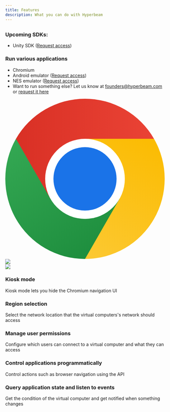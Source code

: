 ```yaml
---
title: Features
description: What you can do with Hyperbeam
---
```


## <Heading hidden>Features</Heading>

### Upcoming SDKs:
- Unity SDK (<a href="https://docs.google.com/forms/d/e/1FAIpQLSdsVFZ4cQ4Q2nHNRhwb6SvmJIekv7fuQVa27zWnk_r5F48B5w/viewform?usp=pp_url&entry.126298931=Unity+SDK" target="_blank" rel="noopener noreferrer">Request access</a>)

### Run various applications

- Chromium
- Android emulator (<a href="https://docs.google.com/forms/d/e/1FAIpQLSdsVFZ4cQ4Q2nHNRhwb6SvmJIekv7fuQVa27zWnk_r5F48B5w/viewform?usp=pp_url&entry.126298931=Android+emulation" target="_blank" rel="noopener noreferrer">Request access</a>)
- NES emulator (<a href="https://docs.google.com/forms/d/e/1FAIpQLSdsVFZ4cQ4Q2nHNRhwb6SvmJIekv7fuQVa27zWnk_r5F48B5w/viewform?usp=pp_url" target="_blank" rel="noopener noreferrer">Request access</a>)
- Want to run something else? Let us know at [founders@hyperbeam.com](mailto:founders@hyperbeam.com) or <a href="https://docs.google.com/forms/d/e/1FAIpQLSdsVFZ4cQ4Q2nHNRhwb6SvmJIekv7fuQVa27zWnk_r5F48B5w/viewform?usp=pp_url" target="_blank" rel="noopener noreferrer">request it here</a>

<Example>
  <div class="flex items-center justify-center">
    <div class="flex-1 flex justify-center">
      <svg
        class="h-12 w-12"
        viewBox="0 0 100 100"
        xmlns="http://www.w3.org/2000/svg"
      >
        <linearGradient
          id="b"
          x1="55.41"
          x2="12.11"
          y1="96.87"
          y2="21.87"
          gradientUnits="userSpaceOnUse"
        >
          <stop offset="0" stop-color="#1e8e3e" />
          <stop offset="1" stop-color="#34a853" />
        </linearGradient>
        <linearGradient
          id="c"
          x1="42.7"
          x2="86"
          y1="100"
          y2="25.13"
          gradientUnits="userSpaceOnUse"
        >
          <stop offset="0" stop-color="#fcc934" />
          <stop offset="1" stop-color="#fbbc04" />
        </linearGradient>
        <linearGradient
          id="a"
          x1="6.7"
          x2="93.29"
          y1="31.25"
          y2="31.25"
          gradientUnits="userSpaceOnUse"
        >
          <stop offset="0" stop-color="#d93025" />
          <stop offset="1" stop-color="#ea4335" />
        </linearGradient>
        <path fill="url(#a)" d="M93.29 25a50 50 90 0 0-86.6 0l3 54z" />
        <path
          fill="url(#b)"
          d="M28.35 62.5 6.7 25A50 50 90 0 0 50 100l49-50z"
        />
        <path fill="url(#c)" d="M71.65 62.5 50 100a50 50 90 0 0 43.29-75H50z" />
        <path fill="#fff" d="M50 75a25 25 90 1 0 0-50 25 25 90 0 0 0 50z" />
        <path
          fill="#1a73e8"
          d="M50 69.8a19.8 19.8 90 1 0 0-39.6 19.8 19.8 90 0 0 0 39.6z"
        />
      </svg>
    </div>
    <div class="flex-1 flex justify-center">
      <img
        class="h-12 w-12"
        src="https://upload.wikimedia.org/wikipedia/commons/9/95/Android_Studio_Icon_3.6.svg"
      />
    </div>
    <div class="flex-1 flex justify-center">
      <img
        class="h-12"
        src="https://static.wikia.nocookie.net/logopedia/images/0/0d/NES_logo.svg"
      />
    </div>
  </div>
</Example>

### Kiosk mode

Kiosk mode lets you hide the Chromium navigation UI

### Region selection

Select the network location that the virtual computers's network should access

### Manage user permissions

Configure which users can connect to a virtual computer and what they can access

### Control applications programmatically

Control actions such as browser navigation using the API

### Query application state and listen to events

Get the condition of the virtual computer and get notified when something changes

